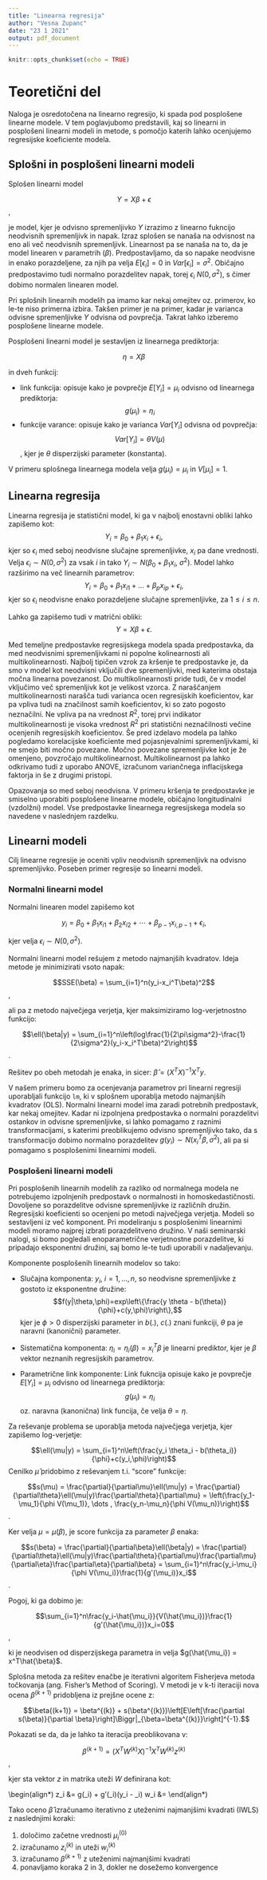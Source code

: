 ```yaml
---
title: "Linearna regresija"
author: "Vesna Zupanc"
date: "23 1 2021"
output: pdf_document
---
```


```r
knitr::opts_chunk$set(echo = TRUE)
```

# Teoretični del

Naloga je osredotočena na linearno regresijo, ki spada pod posplošene linearne modele. V tem poglavjubomo predstavili, kaj so linearni in posplošeni linearni modeli in metode, s pomočjo katerih lahko ocenjujemo regresijske koeficiente modela. 

## Splošni in posplošeni linearni modeli

Splošen linearni model 

$$Y=X\beta + \epsilon$$,

je model, kjer je odvisno spremenljivko $Y$ izrazimo z linearno fukncijo neodvisnih spremenljivk in napak. Izraz splošen se nanaša na odvisnost na eno ali več neodvisnih spremenljivk. Linearnost pa se nanaša na to, da je model linearen v parametrih ($\beta$). Predpostavljamo, da so napake neodvisne in enako porazdeljene, za njih pa velja $E[\epsilon_i] = 0$ in $Var[\epsilon_i]=\sigma^2$. Običajno predpostavimo tudi normalno porazdelitev napak, torej $\epsilon_i~N(0,\sigma^2)$, s čimer dobimo normalen linearen model.  

Pri splošnih linearnih modelih pa imamo kar nekaj omejitev oz. primerov, ko le-te niso primerna izbira. Takšen primer je na primer, kadar je varianca odvisne spremenljivke $Y$ odvisna od povprečja. Takrat lahko izberemo posplošene linearne modele. 

Posplošeni linearni model je sestavljen iz linearnega prediktorja:

$$\eta = X\beta$$

in dveh funkcij:

- link funkcija: opisuje kako je povprečje $E[Y_i] = \mu_i$ odvisno od linearnega prediktorja: $$g(\mu_i) = \eta_i$$
- funkcije varance: opisuje kako je varianca $Var[Y_i]$ odvisna od povprečja: $$Var[Y_i] = \theta V(\mu)$$,
kjer je $\theta$ disperzijski parameter (konstanta). 

V primeru splošnega linearnega modela velja $g(\mu_i) = \mu_i$ in $V[\mu_i]=1$. 


## Linearna regresija

Linearna regresija je statistični model, ki ga v najbolj enostavni obliki lahko zapišemo kot:
$$Y_{i} = \beta_{0} + \beta_{1} x_{i} + \epsilon_{i},$$ kjer so $\epsilon_{i}$ med seboj neodvisne slučajne spremenljivke, $x_{i}$ pa dane vrednosti.
Velja $\epsilon_{i} \sim N(0, \sigma^{2})$ za vsak $i$ in tako $Y_{i} \sim N(\beta_{0} + \beta_{1}x_{i},\ \sigma^{2})$. Model lahko razširimo na več linearnih parametrov: $$Y_{i} = \beta_{0} + \beta_{1} x_{i1} + \dots +\beta_{p} x_{ip} + \epsilon_{i},$$ kjer so $\epsilon_{i}$ neodvisne enako porazdeljene slučajne spremenljivke, za $1\leq i\leq n$.

Lahko ga zapišemo tudi v matrični obliki: $$Y = X \beta + \epsilon.$$

Med temeljne predpostavke regresijskega modela spada predpostavka, da med neodvisnimi spremenljivkami ni popolne kolinearnosti ali multikolinearnosti. Najbolj tipičen vzrok za kršenje te predpostavke je, da smo v model kot neodvisni vključili dve spremenljivki, med katerima obstaja močna linearna povezanost. Do multikolinearnosti pride tudi, če v model vključimo več spremenljivk kot je velikost vzorca. Z naraščanjem multikolinearnosti narašča tudi varianca ocen regresijskih koeficientov, kar pa vpliva tudi na značilnost samih koeficientov, ki so zato pogosto neznačilni. Ne vpliva pa na vrednost $R^2$, torej prvi indikator multikolinearnosti je visoka vrednost $R^2$ pri statistični neznačilnosti večine ocenjenih regresijskih koeficientov. Še pred izdelavo modela pa lahko pogledamo korelacijske koeficiente med pojasnjevalnimi spremenljivkami, ki ne smejo biti močno povezane. Močno povezane spremenljivke kot je že omenjeno, povzročajo multikolinearnost. Multikolinearnost pa lahko odkrivamo tudi z uporabo ANOVE, izračunom variančnega inflacijskega faktorja in še z drugimi pristopi. 

Opazovanja so med seboj neodvisna. V primeru kršenja te predpostavke je smiselno uporabiti posplošene linearne modele, običajno longitudinalni (vzdolžni) model.
Vse predpostavke linearnega regresijskega modela so navedene v naslednjem razdelku.

## Linearni modeli

Cilj linearne regresije je oceniti vpliv neodvisnih spremenljivk na odvisno spremenljivko. Poseben primer regresije so linearni modeli. 

### Normalni linearni model

Normalni linearen model zapišemo kot

$$y_i = \beta_0 + \beta_1x_{i1} + \beta_2x_{i2} + \cdots + \beta_{p-1}x_{i,p-1} + \epsilon_i,$$

kjer velja $\epsilon_i\sim N(0,\sigma^2)$.

Normalni linearni model rešujem z metodo najmanjših kvadratov. Ideja metode je minimizirati vsoto napak:

$$SSE(\beta) = \sum_{i=1}^n(y_i-x_i^T\beta)^2$$,

ali pa z metodo največjega verjetja, kjer maksimiziramo log-verjetnostno funkcijo:

$$\ell(\beta|y) = \sum_{i=1}^n\left(log\frac{1}{2\pi\sigma^2}-\frac{1}{2\sigma^2}(y_i-x_i^T\beta)^2\right)$$.

Rešitev po obeh metodah je enaka, in sicer: $\hat{\beta} = (X^TX)^{-1}X^Ty$. 

V našem primeru bomo za ocenjevanja parametrov pri linearni regresiji uporabljali funkcijo `lm`, ki v splošnem uporablja metodo najmanjših kvadratov (OLS). Normalni linearni model ima zaradi potrebnih predpostavk, kar nekaj omejitev. Kadar ni izpolnjena predpostavka o normalni porazdelitvi ostankov in odvisne spremenljivke, si lahko pomagamo z raznimi transformacijami, s katerimi preoblikujemo odvisno spremenljivko tako, da s transformacijo dobimo normalno porazdelitev $g(y_i)\sim N(x_i^T\beta,\sigma^2)$, ali pa si pomagamo s posplošenimi linearnimi modeli.

### Posplošeni linearni modeli

Pri posplošenih linearnih modelih za razliko od normalnega modela ne potrebujemo izpolnjenih predpostavk o normalnosti in homoskedastičnosti. Dovoljene so porazdelitve odvisne spremenljivke iz različnih družin. Regresijski koeficienti so ocenjeni po metodi največjega verjetja. Modeli so sestavljeni iz več komponent. Pri modeliranju s posplošenimi linearnimi modeli moramo najprej izbrati porazdelitveno družino. V naši seminarski nalogi, si bomo pogledali enoparametrične verjetnostne porazdelitve, ki pripadajo eksponentni družini, saj bomo le-te tudi uporabili v nadaljevanju. 

Komponente posplošenih linearnih modelov so tako:

- Slučajna komponenta: $y_i$, $i=1,\dots,n$, so neodvisne spremenljivke z gostoto iz eksponentne družine: $$f(y|\theta,\phi)=exp\left\{\frac{y \theta - b(\theta)}{\phi}+c(y,\phi)\right\},$$ kjer je $\phi>0$ disperzijski parameter in $b(.)$, $c(.)$ znani funkciji, $\theta$ pa je naravni (kanonični) parameter. 

- Sistematična komponenta: $\eta_i=\eta_i(\beta) = x_i^T\beta$ je linearni prediktor, kjer je $\beta$ vektor neznanih regresijskih parametrov. 

- Parametrične link komponente: Link fukncija opisuje kako je povprečje $E[Y_i] = \mu_i$ odvisno od linearnega prediktorja: $$g(\mu_i) = \eta_i$$ oz. naravna (kanonična) link funcija, če velja $\theta=\eta$. 

Za reševanje problema se uporablja metoda največjega verjetja, kjer zapišemo log-verjetje:

$$\ell(\mu|y) = \sum_{i=1}^n\left(\frac{y_i \theta_i - b(\theta_i)}{\phi}+c(y_i,\phi)\right)$$
Cenilko $\hat{\mu}$ pridobimo z reševanjem t.i. "score" funkcije:

$$s(\mu) = \frac{\partial}{\partial\mu}\ell(\mu|y) = \frac{\partial}{\partial\theta}\ell(\mu|y)\frac{\partial\theta}{\partial\mu} = \left(\frac{y_1-\mu_1}{\phi V(\mu_1)}, \dots , \frac{y_n-\mu_n}{\phi V(\mu_n)}\right)$$.

Ker velja $\mu = \mu(\beta)$, je score funkcija za parameter $\beta$ enaka:

$$s(\beta) = \frac{\partial}{\partial\beta}\ell(\beta|y) = \frac{\partial}{\partial\theta}\ell(\mu|y)\frac{\partial\theta}{\partial\mu}\frac{\partial\mu}{\partial\eta}\frac{\partial\eta}{\partial\beta} = \sum_{i=1}^n\frac{y_i-\mu_i}{\phi V(\mu_i)}\frac{1}{g'(\mu_i)}x_i$$.

Pogoj, ki ga dobimo je:

$$\sum_{i=1}^n\frac{y_i-\hat{\mu_i}}{V(\hat{\mu_i})}\frac{1}{g'(\hat{\mu_i})}x_i=0$$,

ki je neodvisen od disperzijskega parametra in velja $g(\hat{\mu_i}) = x^T\hat{\beta}$. 

Splošna metoda za rešitev enačbe je iterativni algoritem Fisherjeva metoda točkovanja (ang. Fisher’s Method of Scoring). V metodi je v k-ti iteraciji nova ocena $\beta^{(k+1)}$ pridobljena iz prejšne ocene z:

$$\beta{(k+1)} = \beta^{(k)} + s(\beta^{(k)})\left[E\left[\frac{\partial s(\beta)}{\partial \beta}\right]\Biggr|_{\beta=\beta^{(k)}}\right]^{-1}.$$

Pokazati se da, da je lahko ta iteracija preoblikovana v:

$$\beta^{(k+1)} = (X^TW^{(k)}X)^{-1}X^TW^{(k)}z^{(k)}$$,

kjer sta vektor $z$ in matrika uteži $W$ definirana kot:

\begin(align*)
z_i &= g(\mu_i) + g'(\mu_i)(y_i - \mu_i)
w_i &= \frac{1}{V(\mu_i)(g'(\mu_i))^2}
\end(align*)

Tako oceno $\hat{\beta}$ izračunamo iterativno z uteženimi najmanjšimi kvadrati (IWLS) z naslednjimi koraki:

1. določimo začetne vrednosti $\mu_i^{(0)}$
2. izračunamo $z_i^{(k)}$ in uteži $w_i^{(k)}$
3. izračunamo $\beta^{(k+1)}$ z uteženimi najmanjšimi kvadrati
4. ponavljamo koraka $2$ in $3$, dokler ne dosežemo konvergence
